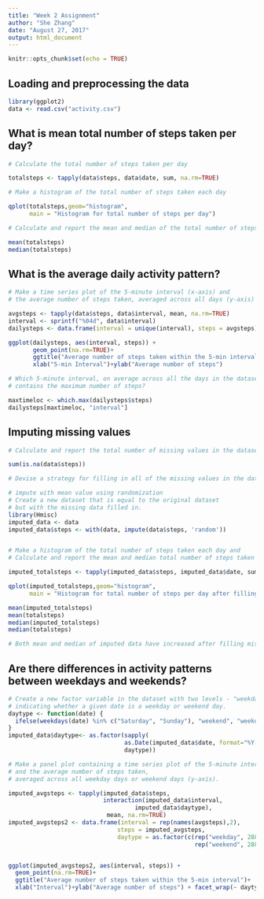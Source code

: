 ---
title: "Week 2 Assignment"
author: "She Zhang"
date: "August 27, 2017"
output: html_document
---

```{r setup, include=FALSE}
knitr::opts_chunk$set(echo = TRUE)
```


## Loading and preprocessing the data

```{r}
library(ggplot2)
data <- read.csv("activity.csv")
```

## What is mean total number of steps taken per day?

```{r}
# Calculate the total number of steps taken per day

totalsteps <- tapply(data$steps, data$date, sum, na.rm=TRUE)

# Make a histogram of the total number of steps taken each day

qplot(totalsteps,geom="histogram", 
      main = "Histogram for total number of steps per day")

# Calculate and report the mean and median of the total number of steps taken per day

mean(totalsteps)
median(totalsteps)

```

## What is the average daily activity pattern?

```{r}
# Make a time series plot of the 5-minute interval (x-axis) and 
# the average number of steps taken, averaged across all days (y-axis)

avgsteps <- tapply(data$steps, data$interval, mean, na.rm=TRUE)
interval <- sprintf("%04d", data$interval)
dailysteps <- data.frame(interval = unique(interval), steps = avgsteps)

ggplot(dailysteps, aes(interval, steps)) +
       geom_point(na.rm=TRUE)+
       ggtitle("Average number of steps taken within the 5-min interval")+
       xlab("5-min Interval")+ylab("Average number of steps")

# Which 5-minute interval, on average across all the days in the dataset, 
# contains the maximum number of steps?

maxtimeloc <- which.max(dailysteps$steps)
dailysteps[maxtimeloc, "interval"]
```

## Imputing missing values

```{r}
# Calculate and report the total number of missing values in the dataset

sum(is.na(data$steps))

# Devise a strategy for filling in all of the missing values in the dataset.

# impute with mean value using randomization
# Create a new dataset that is equal to the original dataset 
# but with the missing data filled in.
library(Hmisc)
imputed_data <- data
imputed_data$steps <- with(data, impute(data$steps, 'random'))


# Make a histogram of the total number of steps taken each day and 
# Calculate and report the mean and median total number of steps taken per day.

imputed_totalsteps <- tapply(imputed_data$steps, imputed_data$date, sum)

qplot(imputed_totalsteps,geom="histogram", 
      main = "Histogram for total number of steps per day after filling missing values")

mean(imputed_totalsteps)
mean(totalsteps)
median(imputed_totalsteps)
median(totalsteps)

# Both mean and median of imputed data have increased after filling missing values.
```


## Are there differences in activity patterns between weekdays and weekends?

```{r}
# Create a new factor variable in the dataset with two levels - "weekday" and "weekend" 
# indicating whether a given date is a weekday or weekend day.
daytype <- function(date) {
  ifelse(weekdays(date) %in% c("Saturday", "Sunday"), "weekend", "weekday")
}
imputed_data$daytype<- as.factor(sapply(
                                 as.Date(imputed_data$date, format="%Y-%m-%d"), 
                                 daytype))

# Make a panel plot containing a time series plot of the 5-minute interval (x-axis) 
# and the average number of steps taken, 
# averaged across all weekday days or weekend days (y-axis).

imputed_avgsteps <- tapply(imputed_data$steps,
                           interaction(imputed_data$interval,
                                    imputed_data$daytype),
                            mean, na.rm=TRUE)
imputed_avgsteps2 <- data.frame(interval = rep(names(avgsteps),2),
                               steps = imputed_avgsteps,
                               daytype = as.factor(c(rep("weekday", 288),
                                                     rep("weekend", 288))))


ggplot(imputed_avgsteps2, aes(interval, steps)) +
  geom_point(na.rm=TRUE)+
  ggtitle("Average number of steps taken within the 5-min interval")+
  xlab("Interval")+ylab("Average number of steps") + facet_wrap(~ daytype)
```
